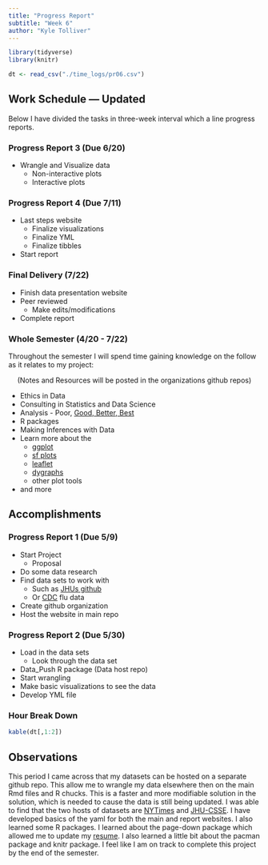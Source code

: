 ```yaml
---
title: "Progress Report"
subtitle: "Week 6"
author: "Kyle Tolliver"
---
```


```r
library(tidyverse)
library(knitr)

dt <- read_csv("./time_logs/pr06.csv")
```

## Work Schedule --- Updated

Below I have divided the tasks in three-week interval which a line progress reports. 

### Progress Report 3 (Due 6/20)

* Wrangle and Visualize data
  + Non-interactive plots
  + Interactive plots

### Progress Report 4 (Due 7/11)

* Last steps website
  + Finalize visualizations 
  + Finalize YML
  + Finalize tibbles
* Start report

### Final Delivery (7/22)

* Finish data presentation website
* Peer reviewed 
  + Make edits/modifications
* Complete report

### Whole Semester (4/20 - 7/22)

Throughout the semester I will spend time gaining knowledge on the follow as it relates to my project:  

&emsp; (Notes and Resources will be posted in the organizations github repos)

* Ethics in Data
* Consulting in Statistics and Data Science
* Analysis - Poor, [Good, Better, Best](https://www.churchofjesuschrist.org/study/general-conference/2007/10/good-better-best?lang=eng)
* R packages
* Making Inferences with Data
* Learn more about the 
  + [ggplot](https://www.rdocumentation.org/packages/ggplot2/versions/3.3.0)
  + [sf plots](https://r-spatial.github.io/sf/articles/sf1.html)
  + [leaflet](https://leafletjs.com/)
  + [dygraphs](https://rstudio.github.io/dygraphs/)
  + other plot tools
* and more

## Accomplishments 

### Progress Report 1 (Due 5/9)

* Start Project
  + Proposal
* Do some data research
* Find data sets to work with
  + Such as [JHUs github](https://github.com/CSSEGISandData/COVID-19)
  + Or [CDC](https://www.cdc.gov/flu/weekly/weeklyarchives2019-2020/data/whoAllregt_phl15.html) flu data
* Create github organization
* Host the website in main repo

### Progress Report 2 (Due 5/30)

* Load in the data sets
  + Look through the data set
* Data_Push R package (Data host repo)  
* Start wrangling
* Make basic visualizations to see the data
* Develop YML file 

### Hour Break Down

```r
kable(dt[,1:2])
```

## Observations 

This period I came across that my datasets can be hosted on a separate github repo. This allow me to wrangle my data elsewhere then on the main Rmd files and R chucks. This is a faster and more modifiable solution in the solution, which is needed to cause the data is still being updated. I was able to find that the two hosts of datasets are [NYTimes](https://github.com/CSSEGISandData/COVID-19) and [JHU-CSSE](https://github.com/nytimes/covid-19-data). I have developed basics of the yaml for both the main and report websites. I also learned some R packages. I learned about the page-down package which allowed me to update my [resume](https://kctolli.github.io/images/resume.html). I also learned a little bit about the pacman package and knitr package. I feel like I am on track to complete this project by the end of the semester.